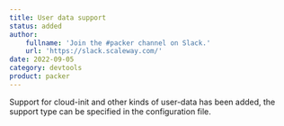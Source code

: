 ```yaml
---
title: User data support
status: added
author:
    fullname: 'Join the #packer channel on Slack.'
    url: 'https://slack.scaleway.com/'
date: 2022-09-05
category: devtools
product: packer
---
```


Support for cloud-init and other kinds of user-data has been added, the support type can be specified in the configuration file.
